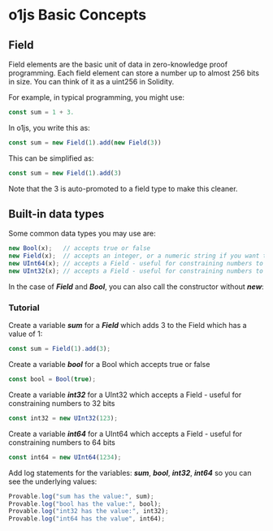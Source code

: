 # o1js Basic Concepts

## Field

Field elements are the basic unit of data in zero-knowledge proof programming. Each field element can store a number up to almost 256 bits in size. You can think of it as a uint256 in Solidity.

For example, in typical programming, you might use:
```ts
const sum = 1 + 3.
```
In o1js, you write this as:
```ts
const sum = new Field(1).add(new Field(3))
```
This can be simplified as:
```ts
const sum = new Field(1).add(3)
```
Note that the 3 is auto-promoted to a field type to make this cleaner.

## Built-in data types

Some common data types you may use are:

```ts
new Bool(x);   // accepts true or false
new Field(x);  // accepts an integer, or a numeric string if you want to represent a number greater than JavaScript can represent but within the max value that a field can store.
new UInt64(x); // accepts a Field - useful for constraining numbers to 64 bits
new UInt32(x); // accepts a Field - useful for constraining numbers to 32 bits
```

In the case of ***Field*** and ***Bool***, you can also call the constructor without ***new***:

### Tutorial
Create a variable ***sum*** for a ***Field*** which adds 3 to the Field which has a value of 1:

```ts
const sum = Field(1).add(3);
```

Create a variable ***bool*** for a Bool which accepts true or false

```ts
const bool = Bool(true);
```

Create a variable ***int32*** for a UInt32 which accepts a Field - useful for constraining numbers to 32 bits

```ts
const int32 = new UInt32(123);
```

Create a variable ***int64*** for a UInt64 which accepts a Field - useful for constraining numbers to 64 bits

```ts
const int64 = new UInt64(1234);
```

Add log statements for the variables: ***sum***, ***bool***, ***int32***, ***int64*** so you can see the underlying values:

```ts
Provable.log("sum has the value:", sum);
Provable.log("bool has the value:", bool);
Provable.log("int32 has the value:", int32);
Provable.log("int64 has the value", int64);
```

